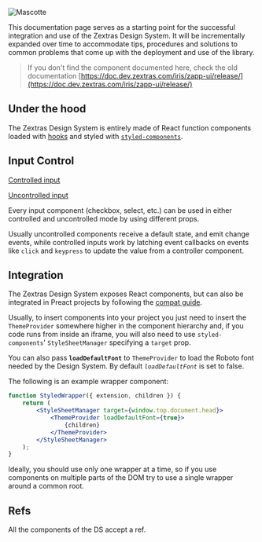 
<Meta title="Getting started" />

<Title>Getting started</Title>

![Mascotte](/BGURL.svg)

This documentation page serves as a starting point for the successful integration and use of the Zextras Design System.
It will be incrementally expanded over time to accommodate tips, procedures and solutions to common problems that come up
with the deployment and use of the library.

> If you don't find the component documented here,
> check the old documentation [https://doc.dev.zextras.com/iris/zapp-ui/release/](https://doc.dev.zextras.com/iris/zapp-ui/release/)

## Under the hood

The Zextras Design System is entirely made of React function components loaded with [hooks](https://reactjs.org/docs/hooks-intro.html)
and styled with [`styled-components`](https://styled-components.com/).

## Input Control
[Controlled input](https://reactjs.org/docs/forms.html#controlled-components)

[Uncontrolled input](https://reactjs.org/docs/uncontrolled-components.html)

Every input component (checkbox, select, etc.) can be used in either controlled and uncontrolled mode by using different
props.

Usually uncontrolled components receive a default state, and emit change events, while controlled inputs work by latching
event callbacks on events like `click` and `keypress` to update the value from a controller component. 

## Integration
The Zextras Design System exposes React components, but can also be integrated in Preact projects by following the 
[compat guide](https://preactjs.com/guide/v10/switching-to-preact/#setting-up-compat).

Usually, to insert components into your project you just need to insert the `ThemeProvider` somewhere higher in the 
component hierarchy and, if you code runs from inside an iframe, you will also need to use `styled-components`' 
`StyleSheetManager` specifying a `target` prop.

You can also pass **`loadDefaultFont`** to `ThemeProvider` to load the Roboto font needed by the Design System.
By default *`loadDefaultFont`* is set to false.

The following is an example wrapper component: 
``` jsx static
function StyledWrapper({ extension, children }) {
    return (
        <StyleSheetManager target={window.top.document.head}>
            <ThemeProvider loadDefaultFont={true}>
                {children}
            </ThemeProvider>
        </StyleSheetManager>
    );
}
```

Ideally, you should use only one wrapper at a time, so if you use components on multiple parts of the DOM try to use a single wrapper around a common root.

## Refs

All the components of the DS accept a ref.
